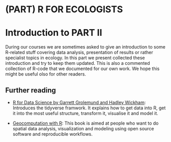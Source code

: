 \cleardoublepage 

# (PART) R FOR ECOLOGISTS {-}

# Introduction to PART II {#PART-II}
During our courses we are sometimes asked to give an introduction to some R-related stuff covering data analysis, presentation of results or rather specialist topics in ecology. In this part we present collected these introduction and try to keep them updated. This is also a commented collection of R-code that we documented for our own work. We hope this might be useful olso for other readers.

## Further reading
- [R for Data Science by Garrett Grolemund and Hadley Wickham](http://r4ds.had.co.nz): Introduces the tidyverse framwork. It explains how to get data into R, get it into the most useful structure, transform it, visualise it and model it.

- [Geocomputation with R](https://geocompr.robinlovelace.net): This book is aimed at people who want to do spatial data analysis, visualization and modeling using open source software and reproducible workflows. 









